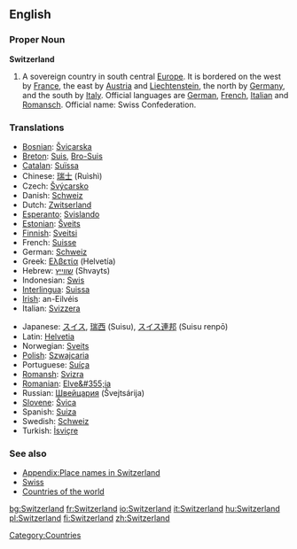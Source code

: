 ==English==

===Proper Noun===
'''Switzerland'''
{{wikipedia}}
# A sovereign country in south central [[Europe]]. It is bordered on the west by [[France]], the east by [[Austria]] and [[Liechtenstein]], the north by [[Germany]], and the south by [[Italy]]. Official languages are [[German]], [[French]], [[Italian]] and [[Ladin|Romansch]]. Official name: Swiss Confederation.

===Translations===
{{top}}
*[[Bosnian]]: [[Švicarska]] {{f}}
*[[Breton]]: [[Suis]], [[Bro-Suis]]
*[[Catalan]]: [[Suïssa]] {{f}}
*Chinese: [[瑞士]] (Ruìshì)
*Czech: [[Švýcarsko]] 
*Danish: [[Schweiz]]
*Dutch: [[Zwitserland]]
*[[Esperanto]]: [[Svislando]]
*[[Estonian]]: [[Šveits]]
*[[Finnish]]: [[Sveitsi]]
*French: [[Suisse]]
*German: [[Schweiz]] {{f}}
*Greek: [[Ελβετία]] (Helvetía) {{f}}
*Hebrew: [[שווייץ]] (Shvayts)
*Indonesian: [[Swis]]
*[[Interlingua]]: [[Suissa]]
*[[Irish]]: an-Eilvéis {{f}}
*Italian: [[Svizzera]] {{f}}
{{mid}}
*Japanese: [[スイス]], [[瑞西]] (Suisu), [[スイス連邦]] (Suisu renpō)
*Latin: [[Helvetia]] {{f}}
*Norwegian: [[Sveits]]
*[[Polish]]: [[Szwajcaria]] {{f}}
*Portuguese: [[Suíça]] {{f}}
*[[Romansh]]: [[Svizra]] {{f}}
*[[Romanian]]: [[Elve&#355;ia]] {{f}}
*Russian: [[Швейцария]] (Švejtsárija) {{f}}
*[[Slovene]]: [[Švica]] {{f}}
*Spanish: [[Suiza]] {{f}}
*Swedish: [[Schweiz]]
*Turkish: [[İsviçre]]
{{bottom}}

===See also===
*[[Appendix:Place names in Switzerland]]
*[[Swiss]]
*[[Countries of the world]]

[[Category:Countries]]
[[bg:Switzerland]]
[[fr:Switzerland]]
[[io:Switzerland]]
[[it:Switzerland]]
[[hu:Switzerland]]
[[pl:Switzerland]]
[[fi:Switzerland]]
[[zh:Switzerland]]